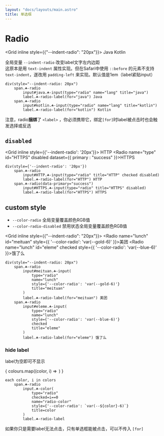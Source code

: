 ```yaml
---
layout: "docs/layouts/main.astro"
title: 单选框
---
```




# Radio

<Grid inline style={{"--indent-radio": "20px"}}>
    <Radio name="lang" id="java" checked>Java</Radio>
    <Radio name="lang" id="kotlin">Kotlin</Radio>
</Grid>

全局变量 `--indent-radio` 改变label文字左内边距    
这原本是用 `text-indent` 属性实现。但在Safari中使用 `::before` 的元素不支持 `text-indent`，遂改用 `padding-left` 来实现。默认值是1em（label紧贴input）

```pug
div(style="--indent-radio: 20px")
    span.☘-radio
        input#java.☘-input(type="radio" name="lang" title="java")
        label.☘-radio-label(for="java") Java
    span.☘-radio
        input#kotlin.☘-input(type="radio" name="lang" title="kotlin")
        label.☘-radio-label(for="kotlin") Kotlin
```

注意，radio**捆绑**了 `<label>` ，你必须携带它，绑定`[for]`时label被点击时也会触发选择或反选

## `disabled`

<Grid inline style={{'--indent-radio': '20px'}}>
    <Radio name="type" id="HTTP" checked disabled>HTTP</Radio>
    <Radio name="type" id="HTTPS" disabled dataset={{ 
        primary : "success" 
    }}>HTTPS</Radio>
</Grid>

```pug
div(style={'--indent-radio': '20px'})
    span.☘-radio
        input#HTTP.☘-input(type="radio" title="HTTP" checked disabled)
        label.☘-radio-label(for="HTTP") HTTP
    span.☘-radio(data-primary="success")
        input#HTTPS.☘-input(type="radio" title="HTTPS" disabled)
        label.☘-radio-label(for="HTTPS") HTTPS
```

## custom style

- `--color-radio` 全局变量覆盖颜色RGB值
- `--color-radio-disabled` 禁用状态全局变量覆盖颜色RGB值

<Grid inline style={{"--indent-radio": "20px"}}>
    <Radio name="lunch" id="meituan" style={{
        '--color-radio': 'var(--gold-6)'
    }}>美团</Radio>
    <Radio name="lunch" id="eleme" checked style={{
        '--color-radio': 'var(--blue-6)'
    }}>饿了么</Radio>
</Grid>

```pug
div(style="--indent-radio: 20px")
    span.☘-radio
        input#meituan.☘-input(
            type="radio"
            name="lunch"
            style={'--color-radio': 'var(--gold-6)'}
            title="meituan"
        )
        label.☘-radio-label(for="meituan") 美团
    span.☘-radio
        input#eleme.☘-input(
            type="radio"
            name="lunch"
            style={'--color-radio': 'var(--blue-6)'}
            checked
            title="eleme"
        )
        label.☘-radio-label(for="eleme") 饿了么
```

### hide label

label为空即可不显示

<div style="display: inline-flex; gap: 6px">
{
    colours.map((color, i) => 
        <Radio 
            title={color}
            checked={i==0}
            name="radio-color"
            style={{'--color-radio': `var(--${color}-6)`}}
        />
    )
}
</div>

```pug
each color, i in colors
    span.☘-radio
        input.☘-color(
            type="radio"
            checked=i==0
            name="radio-color"
            style={'--color-radio': `var(--${color}-6)`}
            title=color
        )
        label.☘-radio-label
```

如果你只是需要label无法点击，只有单选框能被点击，可以不传入 `[for]`
